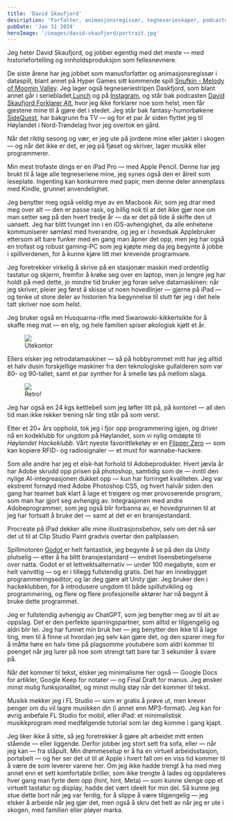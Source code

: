```yaml
---
title: 'David Skaufjord'
description: 'Forfatter, animasjonsregissør, tegneserieskaper, podcaster'
pubDate: 'Jan 31 2024'
heroImage: '/images/david-skaufjord/portrait.jpg'
---
```








<Question1/>

Jeg heter David Skaufjord, og jobber egentlig med det meste — med historiefortelling og innholdsproduksjon som fellesnevnere.

De siste årene har jeg jobbet som manusforfatter og animasjonsregissør i dataspill, blant annet på Hyper Games sitt kommende spill [Snufkin - Melody of Moomin Valley](https://store.steampowered.com/app/1808680/Snufkin_Melody_of_Moominvalley/).
Jeg lager også tegneseriestripen Daskfjord, som blant annet går i seriebladet[ Lunch](https://lunchstriper.no/) og på [Instagram](https://www.instagram.com/davidskaufjord/), og står bak podcasten [David Skaufjord Forklarer Alt](https://play.pod.space/davidskaufjordforklareralt/), hvor jeg ikke forklarer noe som helst, men får gjestene mine til å gjøre det i stedet.
Jeg står bak fantasy-humorbøkene [SideQuest](https://www.outland.no/p-lik-og-del-hc-sidequest-9788242972521), har bakgrunn fra TV — og for et par år siden flyttet jeg til Høylandet i Nord-Trøndelag hvor jeg overtok en gård.

Når det riktig sesong og vær, er jeg ute på jordene mine eller jakter i skogen — og når det ikke er det, er jeg på fjøset og skriver, lager musikk eller programmerer.

<Question2/>

Min mest trofaste dings er en iPad Pro — med Apple Pencil. Denne har jeg brukt til å lage alle tegneseriene mine, jeg synes også den er ålreit som leseplate. Ingenting kan konkurrere med papir, men denne deler annenplass med Kindle, grunnet anvendelighet.

Jeg benytter meg også veldig mye av en Macbook Air, som jeg drar med meg over alt — den er passe rask, og billig nok til at det ikke gjør noe om man setter seg på den hvert tredje år — da er det på tide å skifte den ut uansett. Jeg har blitt tvunget inn i en iOS-avhengighet, da alle enhetene kommuniserer sømløst med hverandre, og jeg er i hovedsak Applebruker ettersom alt bare funker med en gang man åpner det opp, men jeg har også en trofast og robust gaming-PC som jeg kjøpte meg da jeg begynte å jobbe i spillverdenen, for å kunne kjøre litt mer krevende programvare.

Jeg foretrekker virkelig å skrive på en stasjonær maskin med ordentlig tastatur og skjerm, fremfor å krøke seg over en laptop, men jo lengre jeg har holdt på med dette, jo mindre tid bruker jeg foran selve datamaskinen: når jeg skriver, pleier jeg først å skisse ut noen hovedlinjer — gjerne på iPad — og tenke ut store deler av historien fra begynnelse til slutt før jeg i det hele tatt skriver noe som helst.

Jeg bruker også en Husquarna-rifle med Swarowski-kikkertsikte for å skaffe meg mat — en elg, og hele familien spiser økologisk kjøtt et år.

<figure>
    <img src='/images/david-skaufjord/hunting.jpg'/>
    <figcaption>
        Utekontor
    </figcaption>
</figure>

Ellers elsker jeg retrodatamaskiner — så på hobbyrommet mitt har jeg alltid et halv dusin forskjellige maskiner fra den teknologiske gullalderen som var 80- og 90-tallet, samt et par synther for å smelle løs på mellom slaga.

<figure>
    <img src='/images/david-skaufjord/retro.jpg'/>
    <figcaption>
        Retro!
    </figcaption>
</figure>

Jeg har også en 24 kgs kettlebell som jeg løfter litt på, på kontoret — all den tid man ikke rekker trening når ting står på som verst.

Etter et 20+ års opphold, tok jeg i fjor opp programmering igjen, og driver nå en kodeklubb for ungdom på Høylandet, som vi nylig omdøpte til _Høylandet Hackeklubb._ Vårt nyeste favorittleketøy er en [Flipper Zero](https://flipperzero.one/) — som kan kopiere RFID- og radiosignaler — et must for wannabe-hackere.

<Question3/>

Som alle andre har jeg et elsk-hat forhold til Adobeprodukter. Hvert jævla år har Adobe skrudd opp prisen på photoshop, samtidig som de — inntil den nylige AI-integreasjonen dukket opp — kun har forringet kvaliteten. Jeg var ekstremt fornøyd med Adobe Photoshop CS5, og hvert halvår siden den gang har teamet bak klart å lage et treigere og mer provoserende program, som man har gjort seg avhengig av. Integrasjonen med andre Adobeprogrammer, som jeg også blir forbanna av, er hovedgrunnen til at jeg har fortsatt å bruke det — samt at det er en bransjestandard.

Procreate på iPad dekker alle mine illustrasjonsbehov, selv om det nå ser det ut til at Clip Studio Paint gradvis overtar den pallplassen.

Spillmotoren [Godot ](https://godotengine.org/)er helt fantastisk, jeg begynte å se på den da Unity plutselig — etter å ha blitt bransjestandard — endret lisensbetingelsene over natta. Godot er et lettvektsalternativ — under 100 megabyte, som er helt vanvittig — og er i tillegg fullstendig gratis. Det har en innebygget programmeringseditor, og lar deg gjøre alt Unity gjør. Jeg bruker den i hackeklubben, for å introdusere ungdom til både spillutvikling og programmering, og flere og flere profesjonelle aktører har nå begynt å bruke dette programmet.

Jeg er fullstendig avhengig av ChatGPT, som jeg benytter meg av til alt av oppslag. Det er den perfekte sparringspartner, som alltid er tilgjengelig og aldri blir lei. Jeg har funnet min bruk her — jeg benytter den ikke til å lage ting, men til å finne ut hvordan jeg selv kan gjøre det, og den sparer meg for å måtte høre en halv time på plagsomme youtubere som aldri kommer til poenget når jeg lurer på noe som strengt tatt bare tar 3 sekunder å svare på.

Når det kommer til tekst, elsker jeg minimalisme her også — Google Docs for artikler, Google Keep for notater — og Final Draft for manus. Jeg ønsker minst mulig funksjonalitet, og minst mulig støy når det kommer til tekst.

Musikk mekker jeg i FL Studio — som er gratis å prøve ut, men krever penger om du vil lagre musikken din (i annet enn MP3-format). Jeg kan for øvrig anbefale FL Studio for mobil, eller iPad: et minimalistisk musikkprogram med medfølgende tutorial som lar deg komme i gang kjapt.

<Question4/>

Jeg liker ikke å sitte, så jeg foretrekker å gjøre alt arbeidet mitt enten stående — eller liggende. Derfor jobber jeg stort sett fra sofa, eller — når jeg kan — fra ståpult. Min drømmesetup er å ha en virtuell arbeidsstasjon, portabelt — og her ser det ut til at Apple i hvert fall om en viss tid kommer til å være de som leverer varene her. Om jeg ikke hadde trengt å ha med meg annet enn et sett komfortable briller, som ikke trengte å lades og oppdateres hver gang man fyrte dem opp (hint, hint, Meta) — som kunne slenge opp et virtuelt tastatur og display, hadde det vært ideelt for min del. Så kunne jeg stue dette bort når jeg var ferdig, for å slippe å være tilgjengelig — jeg elsker å arbeide når jeg gjør det, men også å skru det helt av når jeg er ute i skogen, med familien eller pløyer marka.

